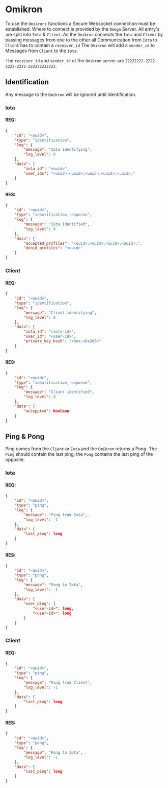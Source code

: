 # Omikron

To use the `Omikrons` functions a Secure Websocket connection must be established.
Where to connect is provided by the `Omega` Server.
All entry's are split into `Iota` & `Client`.
As the `Omikron` connects the `Iota` and `Client` by passing messages from one to the other all Communication from `Iota` to `Client` has to contain a `receiver_id`
The `Omikron` will add a `sender_id` to Messages from `Client` to the `Iota`.

The `receiver_id` and `sender_id` of the `Omikron` server are `22222222-2222-2222-2222-222222222222`.

## Identification
Any message to the `Omikron` will be ignored until Identification.
### Iota
#### REQ:
```json
{
	"id": "<uuid>",
	"type": "identification",
	"log": {
	    "message": "Iota identifying",
		"log_level": 0
	},
	"data": {  
		"iota_id": "<uuid>", 
		"user_ids": "<uuid>,<uuid>,<uuid>,<uuid>,<uuid>,"
	}
}
```
#### RES:
```json
{
	"id": "<uuid>",
	"type": "identification_response",
	"log": {
	    "message": "Iota identified",
		"log_level": 0
	},
	"data": {
		"accepted_profiles": "<uuid>,<uuid>,<uuid>,<uuid>,",
		"denid_profiles": "<uuid>"
	}
}
```
### Client
#### REQ:
```json
{
	"id": "<uuid>",
	"type": "identification",
	"log": {
	    "message": "Client identifying",
		"log_level": 0
	},
	"data": {
		"iota_id": "<iota-id>",
		"user_id": "<user-id>",
		"private_key_hash": "<hex-sha265>"
	}
}
```
#### RES:
```json
{
	"id": "<uuid>",
	"type": "identification_response",
	"log": {
	    "message": "Client identified",
		"log_level": 0
	},
	"data": {  
		"acceppted": boolean
	}
}
```

## Ping & Pong
Ping comes from the `Client` or `Iota` and the `Omikron` returns a Pong.
The `Ping` should contain the last ping,
the `Pong` contains the last ping of the opposite.
### Iota
#### REQ:
```json
{
	"id": "<uuid>",
	"type": "ping",
	"log": {
	    "message": "Ping from Iota",
		"log_level": -1
	},
	"data": {  
		"last_ping": long
	}
}
```
#### RES:
```json
{
	"id": "<uuid>",
	"type": "pong",
	"log": {
	    "message": "Pong to Iota",
		"log_level": -1
	},
	"data": {
		"user_ping": {
			"<user-id>": long,
			"<user-id>": long
		}
	}
}
```
### Client
#### REQ:
```json
{
	"id": "<uuid>",
	"type": "ping",
	"log": {
	    "message": "Ping from Client",
		"log_level": -1
	},
	"data": {
		"last_ping": long
	}
}
```
#### RES:
```json
{
	"id": "<uuid>",
	"type": "pong",
	"log": {
	    "message": "Pong to Iota",
		"log_level": -1
	},
	"data": {  
		"last_ping": long
	}
}
```